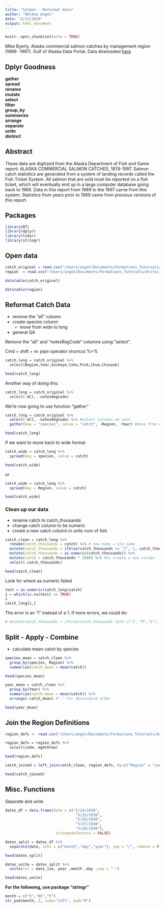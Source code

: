 ```yaml
---
title: "Salmon - Reformat data"
author: "Hélène Angot"
date: "2/13/2019"
output: html_document
---
```


```r
knitr::opts_chunk$set(echo = TRUE)
```

Mike Byerly. Alaska commercial salmon catches by management region (1886- 1997). Gulf of Alaska Data Portal. Data dowloaded [here](https://knb.ecoinformatics.org/view/df35b.304.2)

## Dplyr Goodness

**gather**  
**spread**  
**rename**  
**mutate**  
**select**  
**filter**  
**group_by**  
**summarize**   
**arrange**   
**separate**  
**unite**  
**distinct**  

## Abstract

These data are digitized from the Alaska Department of Fish and Game report: ALASKA COMMERCIAL SALMON CATCHES, 1878-1997. Salmon catch statistics are generated from a system of landing records called the Fish Ticket System. All salmon that are sold must be reported on a fish ticket, which will eventually end up in a large computer database going back to 1969. Data in this report from 1969 to the 1997 carne from this system. Statistics from years prior to 1969 came from previous versions of this report.

## Packages

```r
library(DT)
library(dplyr)
library(tidyr)
library(stringr)
```

## Open data

```r
catch_original = read.csv("/Users/angot/Documents/Formations_Tutoriels/Arctic_Data_Center/data/byerlySalmonByRegion.csv",header=TRUE)
region  = read.csv("/Users/angot/Documents/Formations_Tutoriels/Arctic_Data_Center/data/byerlyRegionDefs.csv",header=TRUE)
```

```r
datatable(catch_original)
```

```r
datatable(region)
```

## Reformat Catch Data

* remove the "all" column
* create species column
    * move from wide to long
* general QA

Remove the "all" and "notesRegCode" columns using "select".

Cmd + shift + m: pipe operator shortcut %>% 

```r
catch_long = catch_original %>% 
  select(Region,Year,Sockeye,Coho,Pink,Chum,Chinook)

head(catch_long)
```

Another way of doing this:

```r
catch_long = catch_original %>% 
  select(-All, -notesRegCode)
```

We're now going to use function "gather"

```r
catch_long = catch_original %>% 
  select(-All, -notesRegCode) %>% #select columns we want
  gather(key = "species", value = "catch", -Region, -Year) #move from wide to long

head(catch_long)
```

If we want to move back to wide format

```r
catch_wide = catch_long %>% 
  spread(key = species, value = catch)

head(catch_wide)
```

or

```r
catch_wide = catch_long %>% 
  spread(key = Region, value = catch)

head(catch_wide)
```

### Clean up our data

* rename catch to catch_thousands
* change catch column to be numeric
* create a new catch column in units num of fish

```r
catch_clean = catch_long %>% 
  rename(catch_thousands = catch) %>% # new name = old name
  mutate(catch_thousands = ifelse(catch_thousands == "I", 1, catch_thousands)) %>% 
  mutate(catch_thousands = as.numeric(catch_thousands)) %>% 
  mutate(catch = catch_thousands * 1000) %>% #to create a new column
  select(-catch_thousands)

head(catch_clean)
```

Look for where as.numeric failed

```r
test = as.numeric(catch_long$catch)
i = which(is.na(test) == TRUE)
i
catch_long[i,]
```

The error is an "I" instead of a 1.
If more errors, we could do:

```r
# mutate(catch_thousands = ifelse(catch_thousands %in% c("I","M","Z"), 1, catch_thousands))
```

## Split - Apply - Combine

* calculate mean catch by species

```r
species_mean = catch_clean %>% 
  group_by(species, Region) %>% 
  summarize(catch_mean = mean(catch))

head(species_mean)
```

```r
year_mean = catch_clean %>% 
  group_by(Year) %>% 
  summarize(catch_mean = mean(catch)) %>% 
  arrange(-catch_mean) #"-" for descendind order

head(year_mean)
```

## Join the Region Definitions

```r
region_defs <- read.csv("/Users/angot/Documents/Formations_Tutoriels/Arctic_Data_Center/data/byerlyRegionDefs.csv",header=TRUE) 

region_defs = region_defs %>% 
  select(code, mgmtArea)

head(region_defs)
```

```r
catch_joined = left_join(catch_clean, region_defs, by=c("Region" = "code"))

head(catch_joined)
```

## Misc. Functions

Separate and unite

```r
dates_df = data.frame(date = c("5/24/1930",
                                "5/25/1930",
                                "5/26/1930",
                                "5/27/1930",
                                "5/28/1930"),
                       stringsAsFactors = FALSE)

```

```r
dates_split = dates_df %>% 
  separate(date, into = c("month","day","year"), sep = "/", remove = F)

head(dates_split)
```

```r
dates_unite = dates_split %>% 
  unite(col = date_iso, year ,month ,day ,sep = "-")

head(dates_unite)
```

**For the following, use package "stringr"**

```r
month = c("5","05","5")
str_pad(month, 2, side="left", pad="0")
```
